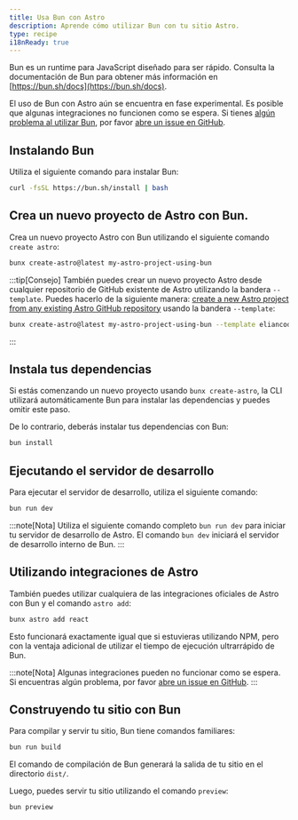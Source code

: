 ```yaml
---
title: Usa Bun con Astro
description: Aprende cómo utilizar Bun con tu sitio Astro.
type: recipe
i18nReady: true
---
```


Bun es un runtime para JavaScript diseñado para ser rápido. Consulta la documentación de Bun para obtener más información en [https://bun.sh/docs](https://bun.sh/docs).

El uso de Bun con Astro aún se encuentra en fase experimental. Es posible que algunas integraciones no funcionen como se espera. Si tienes [algún problema al utilizar Bun](https://github.com/oven-sh/bun/issues/new/choose), por favor [abre un issue en GitHub](https://github.com/oven-sh/bun/issues/new/choose).

## Instalando Bun

Utiliza el siguiente comando para instalar Bun:


```bash
curl -fsSL https://bun.sh/install | bash
```

## Crea un nuevo proyecto de Astro con Bun.

Crea un nuevo proyecto Astro con Bun utilizando el siguiente comando `create astro`:

```bash
bunx create-astro@latest my-astro-project-using-bun
```

:::tip[Consejo]
También puedes crear un nuevo proyecto Astro desde cualquier repositorio de GitHub existente de Astro utilizando la bandera `--template`. Puedes hacerlo de la siguiente manera: [create a new Astro project from any existing Astro GitHub repository](/es/install/auto/#plantillas-de-inicio) usando la bandera `--template`:

```bash
bunx create-astro@latest my-astro-project-using-bun --template eliancodes/brutal
```
:::

## Instala tus dependencias

Si estás comenzando un nuevo proyecto usando `bunx create-astro`, la CLI utilizará automáticamente Bun para instalar las dependencias y puedes omitir este paso.

De lo contrario, deberás instalar tus dependencias con Bun:

```bash
bun install
```

## Ejecutando el servidor de desarrollo

Para ejecutar el servidor de desarrollo, utiliza el siguiente comando:

```bash
bun run dev
```

:::note[Nota]
Utiliza el siguiente comando completo `bun run dev` para iniciar tu servidor de desarrollo de Astro. El comando `bun dev` iniciará el servidor de desarrollo interno de Bun.
:::

## Utilizando integraciones de Astro

También puedes utilizar cualquiera de las integraciones oficiales de Astro con Bun y el comando `astro add`:

```bash
bunx astro add react
```

Esto funcionará exactamente igual que si estuvieras utilizando NPM, pero con la ventaja adicional de utilizar el tiempo de ejecución ultrarrápido de Bun.

:::note[Nota]
Algunas integraciones pueden no funcionar como se espera. Si encuentras algún problema, por favor [abre un issue en GitHub](https://github.com/prosopo/captcha/issues/new/choose).
:::

## Construyendo tu sitio con Bun

Para compilar y servir tu sitio, Bun tiene comandos familiares:

```bash
bun run build
```

El comando de compilación de Bun generará la salida de tu sitio en el directorio `dist/`.

Luego, puedes servir tu sitio utilizando el comando `preview`:

```bash
bun preview
```
